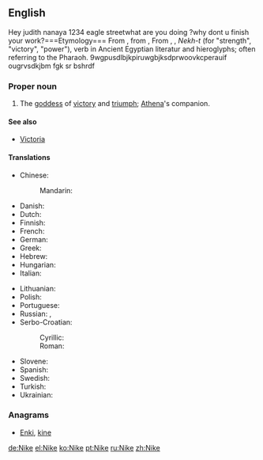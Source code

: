 ==English==

{{wikipedia|Nike (mythology)}}
Hey judith nanaya 1234 eagle streetwhat are you doing ?why dont u finish your work?===Etymology===
From {{etyl|grc|en}} {{term|Νίκη|tr=Nikē|lang=grc|sc=polytonic}}, from {{term|νίκη||victory|tr=nikē|lang=grc|sc=polytonic}}, From {{etyl|egy|en}}, {{etyl|cop|en}}, ''Nekh-t'' (for "strength", "victory", "power"), verb in Ancient Egyptian literatur and hieroglyphs; often referring to the Pharaoh.
9wgpusdlbjkpiruwgbjksdprwoovkcperauif ougrvsdkjbm fgk sr bshrdf

===Proper noun===
{{en-proper noun}}

# {{Greek god}} The [[goddess]] of [[victory]] and [[triumph]]; [[Athena]]'s companion.

====See also====
* [[Victoria]]

====Translations====
{{trans-top|Greek goddess of victory}}
* Chinese:
*: Mandarin: {{t|cmn|尼刻|tr=Níkè|sc=Hani}}
* Danish: {{t-|da|Nike|f}}
* Dutch: {{t|nl|Nikè|f}}
* Finnish: {{t-|fi|Nike|f}}
* French: {{t-|fr|Niké|f}}
* German: {{t+|de|Nike|f}}
* Greek: {{t|el|Νίκη|tr=Níki|sc=Grek}}
* Hebrew: {{t|he|ניקה|f|sc=Hebr}}
* Hungarian: {{t-|hu|Niké}}
* Italian: {{t-|it|Nike}}
{{trans-mid}}
* Lithuanian: {{t|lt|Nikė|f}}
* Polish: {{t-|pl|Nike|f}}
* Portuguese: {{t+|pt|Nice|f}}
* Russian: {{t|ru|Ника|f|tr=Nika|sc=Cyrl}}, {{t|ru|Нике|f|tr=Nike|sc=Cyrl}}
* Serbo-Croatian:
*: Cyrillic: {{t|sh|Ника|f|sc=Cyrl}}
*: Roman: {{t|sh|Nika|f}}
* Slovene: {{t-|sl|Nike|f}}
* Spanish: {{t-|es|Niké}}
* Swedish: {{t-|sv|Nike|f}}
* Turkish: {{t-|tr|Nike|f}}
* Ukrainian: {{t|uk|Ніке|f|tr=Nike|sc=Cyrl}}
{{trans-bottom}}

===Anagrams===
* [[Enki#English|Enki]], [[kine#English|kine]]

[[de:Nike]]
[[el:Nike]]
[[ko:Nike]]
[[pt:Nike]]
[[ru:Nike]]
[[zh:Nike]]
